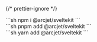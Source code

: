 
{/* prettier-ignore */}
<SelectableContent client:load syncKey="packageManager" frameworkSwitcher>
<div slot="npm" slotIdx="1">
```sh
npm i @arcjet/sveltekit
```
</div>
<div slot="pnpm" slotIdx="2">
```sh
pnpm add @arcjet/sveltekit
```
</div>
<div slot="yarn" slotIdx="3">
```sh
yarn add @arcjet/sveltekit
```
</div>
</SelectableContent>
